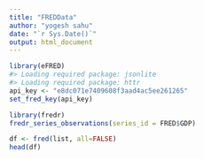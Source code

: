 ```yaml
---
title: "FREDData"
author: "yogesh sahu"
date: "`r Sys.Date()`"
output: html_document
---
```

```r
library(eFRED)
#> Loading required package: jsonlite
#> Loading required package: httr
api_key <- "e8dc071e7409608f3aad4ac5ee261265"
set_fred_key(api_key)
```

```r
library(fredr)
fredr_series_observations(series_id = FRED$GDP)
```

```r
df <- fred(list, all=FALSE)
head(df)
```